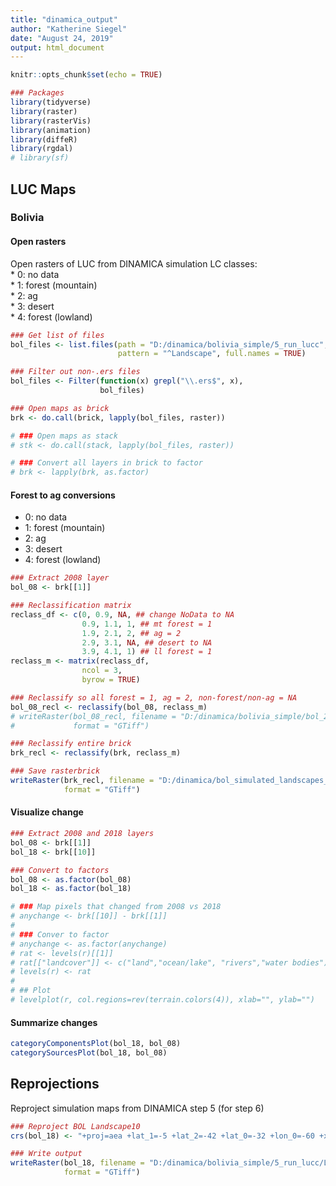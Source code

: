 ```yaml
---
title: "dinamica_output"
author: "Katherine Siegel"
date: "August 24, 2019"
output: html_document
---
```


```r
knitr::opts_chunk$set(echo = TRUE)

### Packages
library(tidyverse)
library(raster)
library(rasterVis)
library(animation)
library(diffeR)
library(rgdal)
# library(sf)
```

## LUC Maps
### Bolivia
#### Open rasters
Open rasters of LUC from DINAMICA simulation
LC classes:  
* 0: no data  
* 1: forest (mountain)  
* 2: ag  
* 3: desert    
* 4: forest (lowland)  
```r
### Get list of files
bol_files <- list.files(path = "D:/dinamica/bolivia_simple/5_run_lucc",
                        pattern = "^Landscape", full.names = TRUE)

### Filter out non-.ers files
bol_files <- Filter(function(x) grepl("\\.ers$", x),
                    bol_files)

### Open maps as brick
brk <- do.call(brick, lapply(bol_files, raster))

# ### Open maps as stack
# stk <- do.call(stack, lapply(bol_files, raster))

# ### Convert all layers in brick to factor
# brk <- lapply(brk, as.factor)
```

#### Forest to ag conversions
* 0: no data  
* 1: forest (mountain)  
* 2: ag  
* 3: desert    
* 4: forest (lowland)
```r
### Extract 2008 layer
bol_08 <- brk[[1]]

### Reclassification matrix
reclass_df <- c(0, 0.9, NA, ## change NoData to NA
                0.9, 1.1, 1, ## mt forest = 1
                1.9, 2.1, 2, ## ag = 2
                2.9, 3.1, NA, ## desert to NA
                3.9, 4.1, 1) ## ll forest = 1
reclass_m <- matrix(reclass_df,
                ncol = 3,
                byrow = TRUE)

### Reclassify so all forest = 1, ag = 2, non-forest/non-ag = NA
bol_08_recl <- reclassify(bol_08, reclass_m)
# writeRaster(bol_08_recl, filename = "D:/dinamica/bolivia_simple/bol_2008_simulated.tif",
#             format = "GTiff")

### Reclassify entire brick
brk_recl <- reclassify(brk, reclass_m)

### Save rasterbrick
writeRaster(brk_recl, filename = "D:/dinamica/bol_simulated_landscapes_recl.tif",
            format = "GTiff")
```


#### Visualize change
```r
### Extract 2008 and 2018 layers
bol_08 <- brk[[1]]
bol_18 <- brk[[10]]

### Convert to factors
bol_08 <- as.factor(bol_08)
bol_18 <- as.factor(bol_18)

# ### Map pixels that changed from 2008 vs 2018
# anychange <- brk[[10]] - brk[[1]]
# 
# ### Conver to factor
# anychange <- as.factor(anychange)
# rat <- levels(r)[[1]]
# rat[["landcover"]] <- c("land","ocean/lake", "rivers","water bodies")
# levels(r) <- rat
# 
# ## Plot
# levelplot(r, col.regions=rev(terrain.colors(4)), xlab="", ylab="")
```

#### Summarize changes
```r
categoryComponentsPlot(bol_18, bol_08)
categorySourcesPlot(bol_18, bol_08)
```

## Reprojections
Reproject simulation maps from DINAMICA step 5 (for step 6)
```r
### Reproject BOL Landscape10
crs(bol_18) <- "+proj=aea +lat_1=-5 +lat_2=-42 +lat_0=-32 +lon_0=-60 +x_0=0 +y_0=0 +ellps=aust_SA +units=m +no_defs"

### Write output
writeRaster(bol_18, filename = "D:/dinamica/bolivia_simple/5_run_lucc/Landscape10_prj.tif",
            format = "GTiff")
```

